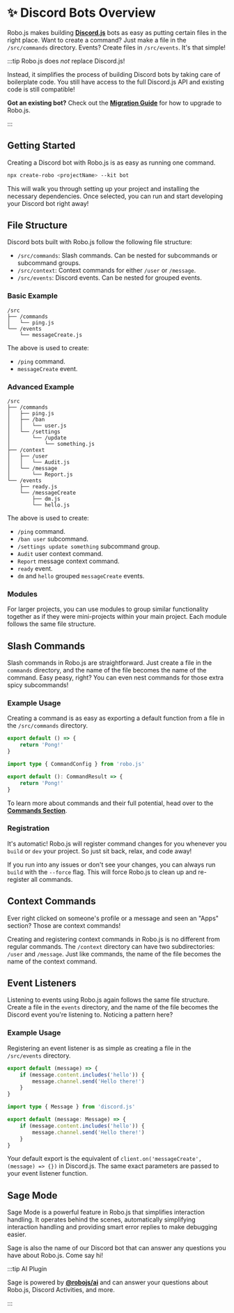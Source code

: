 
# ✨ Discord Bots Overview

Robo.js makes building **[Discord.js](https://discord.js.org)** bots as easy as putting certain files in the right place. Want to create a command? Just make a file in the `/src/commands` directory. Events? Create files in `/src/events`. It's that simple!

:::tip Robo.js does _not_ replace Discord.js!

Instead, it simplifies the process of building Discord bots by taking care of boilerplate code. You still have access to the full Discord.js API and existing code is still compatible!

**Got an existing bot?** Check out the **[Migration Guide](./migrate)** for how to upgrade to Robo.js.

:::

## Getting Started

Creating a Discord bot with Robo.js is as easy as running one command.

```bash
npx create-robo <projectName> --kit bot
```

This will walk you through setting up your project and installing the necessary dependencies. Once selected, you can run and start developing your Discord bot right away!

<CardRow>
	<Card
		href="https://blog.waveplay.com/how-to-make-a-discord-robo/"
		title="📚 Tutorial"
		description="How to create a to-do Discord bot."
	/>
</CardRow>

## File Structure

Discord bots built with Robo.js follow the following file structure:

- `/src/commands`: Slash commands. Can be nested for subcommands or subcommand groups.
- `/src/context`: Context commands for either `/user` or `/message`.
- `/src/events`: Discord events. Can be nested for grouped events.

### Basic Example

```
/src
├── /commands
│   └── ping.js
└── /events
    └── messageCreate.js
```

The above is used to create:

- `/ping` command.
- `messageCreate` event.

### Advanced Example

```
/src
├── /commands
│   ├── ping.js
│   ├── /ban
│   │   └── user.js
│   └── /settings
│       └── /update
│           └── something.js
├── /context
│   ├── /user
│   │   └── Audit.js
│   └── /message
│       └── Report.js
└── /events
    ├── ready.js
    └── /messageCreate
        ├── dm.js
        └── hello.js
```

The above is used to create:

- `/ping` command.
- `/ban user` subcommand.
- `/settings update something` subcommand group.
- `Audit` user context command.
- `Report` message context command.
- `ready` event.
- `dm` and `hello` grouped `messageCreate` events.

<CardRow>
	<Card href="../robojs/files" title="📂 Robo File Structure" description="Learn about standard Robo files." />
</CardRow>

### Modules

For larger projects, you can use modules to group similar functionality together as if they were mini-projects within your main project. Each module follows the same file structure.

<CardRow>
	<Card href="../robojs/modules" title="📦 Modules" description="Stay organized with modules." />
</CardRow>

## Slash Commands

Slash commands in Robo.js are straightforward. Just create a file in the `commands` directory, and the name of the file becomes the name of the command. Easy peasy, right? You can even nest commands for those extra spicy subcommands!

### Example Usage

Creating a command is as easy as exporting a default function from a file in the `/src/commands` directory.

<Tabs groupId="examples-script">
<TabItem value="js" label="Javascript">

```javascript title="/src/commands/ping.js"
export default () => {
	return 'Pong!'
}
```

</TabItem>
<TabItem value="ts" label="Typescript">

```typescript title="/src/commands/ping.ts"
import type { CommandConfig } from 'robo.js'

export default (): CommandResult => {
	return 'Pong!'
}
```

</TabItem>
</Tabs>

To learn more about commands and their full potential, head over to the **[Commands Section](./commands)**.

### Registration

It's automatic! Robo.js will register command changes for you whenever you `build` or `dev` your project. So just sit back, relax, and code away!

If you run into any issues or don't see your changes, you can always run `build` with the `--force` flag. This will force Robo.js to clean up and re-register all commands.

<CardRow>
	<Card href="./commands" title="📜 Commands" description="Learn more about slash commands." />
</CardRow>

## Context Commands

Ever right clicked on someone's profile or a message and seen an "Apps" section? Those are context commands!

Creating and registering context commands in Robo.js is no different from regular commands. The `/context` directory can have two subdirectories: `/user` and `/message`. Just like commands, the name of the file becomes the name of the context command.

<CardRow>
	<Card href="./context-menu" title="🖱️ Context Commands" description="Learn more about context commands." />
</CardRow>

## Event Listeners

Listening to events using Robo.js again follows the same file structure. Create a file in the `events` directory, and the name of the file becomes the Discord event you're listening to. Noticing a pattern here?

### Example Usage

Registering an event listener is as simple as creating a file in the `/src/events` directory.

<Tabs groupId="examples-script">
<TabItem value="js" label="Javascript">

```javascript showLineNumbers title="/src/events/messageCreate.js"
export default (message) => {
	if (message.content.includes('hello')) {
		message.channel.send('Hello there!')
	}
}
```

</TabItem>
<TabItem value="ts" label="Typescript">

```typescript showLineNumbers title="/src/events/messageCreate.ts"
import type { Message } from 'discord.js'

export default (message: Message) => {
	if (message.content.includes('hello')) {
		message.channel.send('Hello there!')
	}
}
```

</TabItem>
</Tabs>

Your default export is the equivalent of `client.on('messageCreate', (message) => {})` in Discord.js. The same exact parameters are passed to your event listener function.

<CardRow>
	<Card href="./events" title="📡 Events" description="Learn more about events." />
</CardRow>

## Sage Mode

Sage Mode is a powerful feature in Robo.js that simplifies interaction handling. It operates behind the scenes, automatically simplifying interaction handling and providing smart error replies to make debugging easier.

Sage is also the name of our Discord bot that can answer any questions you have about Robo.js. Come say hi!

<CardRow>
	<Card href="../robojs/sage" title="🔮 Sage" description="Unlock the full power of Sage Mode." />
	<Card href="https://roboplay.dev/discord" title="✨ Discord Server" description="Join our Discord community!" />
</CardRow>

:::tip AI Plugin

Sage is powered by **[@robojs/ai](../plugins/ai)** and can answer your questions about Robo.js, Discord Activities, and more.

:::
